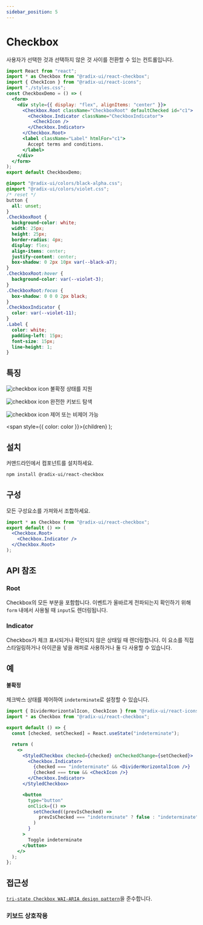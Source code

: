 ```yaml
---
sidebar_position: 5
---
```



# Checkbox

사용자가 선택한 것과 선택하지 않은 것 사이를 전환할 수 있는 컨트롤입니다.

<Tabs>
<TabItem value="js" label="index.js">

```jsx
import React from "react";
import * as Checkbox from "@radix-ui/react-checkbox";
import { CheckIcon } from "@radix-ui/react-icons";
import "./styles.css";
const CheckboxDemo = () => (
  <form>
    <div style={{ display: "flex", alignItems: "center" }}>
      <Checkbox.Root className="CheckboxRoot" defaultChecked id="c1">
        <Checkbox.Indicator className="CheckboxIndicator">
          <CheckIcon />
        </Checkbox.Indicator>
      </Checkbox.Root>
      <label className="Label" htmlFor="c1">
        Accept terms and conditions.
      </label>
    </div>
  </form>
);
export default CheckboxDemo;
```

</TabItem>
<TabItem value="css" label="styles.css">

```css
@import "@radix-ui/colors/black-alpha.css";
@import "@radix-ui/colors/violet.css";
/* reset */
button {
  all: unset;
}
.CheckboxRoot {
  background-color: white;
  width: 25px;
  height: 25px;
  border-radius: 4px;
  display: flex;
  align-items: center;
  justify-content: center;
  box-shadow: 0 2px 10px var(--black-a7);
}
.CheckboxRoot:hover {
  background-color: var(--violet-3);
}
.CheckboxRoot:focus {
  box-shadow: 0 0 0 2px black;
}
.CheckboxIndicator {
  color: var(--violet-11);
}
.Label {
  color: white;
  padding-left: 15px;
  font-size: 15px;
  line-height: 1;
}
```

</TabItem>
</Tabs>

## 특징

![checkbox icon](../../static/img/checkboxicon.png) 불확정 상태를 지원

![checkbox icon](../../static/img/checkboxicon.png) 완전한 키보드 탐색

![checkbox icon](../../static/img/checkboxicon.png) 제어 또는 비제어 가능

  <span style={{ color: color }}>{children}</span>
);

## <Highlight color='#1C5AEC'>설치</Highlight>

커맨드라인에서 컴포넌트를 설치하세요.

```bash
npm install @radix-ui/react-checkbox
```

## <Highlight color='#1C5AEC'>구성</Highlight>

모든 구성요소를 가져와서 조합하세요.

```jsx
import * as Checkbox from "@radix-ui/react-checkbox";
export default () => (
  <Checkbox.Root>
    <Checkbox.Indicator />
  </Checkbox.Root>
);
```

## <Highlight color='#1C5AEC'>API 참조</Highlight>

### <Highlight color='#1C5AEC'>Root</Highlight>

Checkbox의 모든 부분을 포함합니다.
이벤트가 올바르게 전파되는지 확인하기 위해
`form` 내에서 사용될 때 `input`도 렌더링됩니다.

<PropTable api={checkboxAPI} category="root" />

<DataAttributeTable api={checkboxAPI} category="root" />

### <Highlight color='#1C5AEC'>Indicator</Highlight>

Checkbox가 체크 표시되거나 확인되지 않은 상태일 때 렌더링합니다.
이 요소를 직접 스타일링하거나 아이콘을 넣을 래퍼로 사용하거나
둘 다 사용할 수 있습니다.

<PropTable api={checkboxAPI} category="indicator" />

<DataAttributeTable api={checkboxAPI} category="indicator" />

## <Highlight color='#1C5AEC'>예</Highlight>

#### 불확정

체크박스 상태를 제어하여 `indeterminate`로 설정할 수 있습니다.

```jsx
import { DividerHorizontalIcon, CheckIcon } from "@radix-ui/react-icons";
import * as Checkbox from "@radix-ui/react-checkbox";

export default () => {
  const [checked, setChecked] = React.useState("indeterminate");

  return (
    <>
      <StyledCheckbox checked={checked} onCheckedChange={setChecked}>
        <Checkbox.Indicator>
          {checked === "indeterminate" && <DividerHorizontalIcon />}
          {checked === true && <CheckIcon />}
        </Checkbox.Indicator>
      </StyledCheckbox>

      <button
        type="button"
        onClick={() =>
          setChecked((prevIsChecked) =>
            prevIsChecked === "indeterminate" ? false : "indeterminate"
          )
        }
      >
        Toggle indeterminate
      </button>
    </>
  );
};
```

## <Highlight color='#1C5AEC'>접근성</Highlight>

[`tri-state Checkbox WAI-ARIA design pattern`](https://www.w3.org/WAI/ARIA/apg/patterns/checkbox/)을 준수합니다.

### <Highlight color='#1C5AEC'>키보드 상호작용</Highlight>

<KeyboardInteractionTable api={checkboxAPI} category="keyboardInteractions" />
